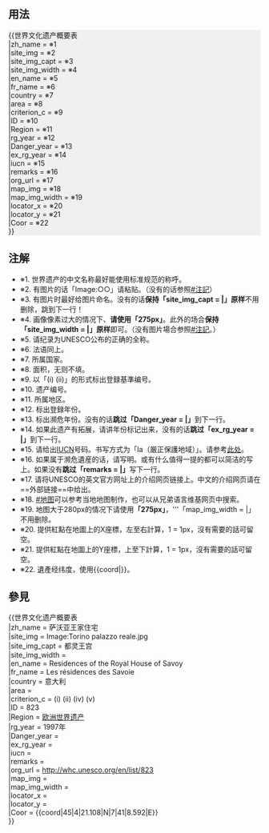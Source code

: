 <includeonly><!-- 在這裡加入模板的保護標識 --></includeonly><noinclude>{{template doc page viewed directly}}</noinclude>
<!-- 在本行下編輯模板說明 -->

== 用法 ==
<span style="color: ColorName;"><div style="background-color: #f0f0f0">
<nowiki>{{</nowiki>世界文化遗产概要表<br>
|zh_name = ※1<br>
|site_img = ※2<br>
|site_img_capt = ※3<br>
|site_img_width = ※4<br>
|en_name = ※5<br>
|fr_name = ※6<br>
|country = ※7<br>
|area = ※8<br>
|criterion_c = ※9<br>
|ID = ※10<br>
|Region = ※11<br>
|rg_year = ※12<br>
|Danger_year = ※13<br>
|ex_rg_year = ※14<br>
|iucn = ※15<br>
|remarks = ※16<br>
|org_url = ※17<br>
|map_img = ※18<br>
|map_img_width = ※19<br>
|locator_x = ※20<br>
|locator_y = ※21<br>
|Coor = ※22<br>
<nowiki>}}</nowiki>
</div>

== 注解 ==
*※1. 世界遗产的中文名称最好能使用标准规范的称呼。
*※2. 有图片的话「Image:○○」请粘贴。（没有的话参照[[#注記]]）
*※3. 有图片时最好给图片命名。没有的话'''保持「site_img_capt = |」原样'''不用删除，跳到下一行！
*※4. 画像像素过大的情况下、'''请使用「275px」'''。此外的场合'''保持「site_img_width = |」原样'''即可。（没有图片場合参照[[#注記]]。）
*※5. 请纪录为UNESCO公布的正确的全称。
*※6. 法语同上。
*※7. 所属国家。
*※8. 面积，无则不填。
*※9. 以「(i) (ii)」的形式标出登録基準编号。
*※10. 遗产编号。
*※11. 所属地区。
*※12. 标出登録年份。
*※13. 标出濒危年份。没有的话'''跳过「Danger_year = |」'''到下一行。
*※14. 如果此遗产有拓展，请讲年份标记出来，没有的话'''跳过「ex_rg_year = |」'''到下一行。
*※15. 请给出[[IUCN]]号码。书写方式为「Ia（厳正保護地域）」。请参考[http://www.unep-wcmc.org/sites/wh/ 此处]。
*※16. 如果属于濒危遺産的话，请写明。或有什么值得一提的都可以简洁的写上。如果没有'''跳过「remarks = |」'''写下一行。
*※17. 请将UNESCO的英文官方网址上的介绍网页链接上。中文的介绍网页请在<nowiki>==外部链接==</nowiki>中给出。
*※18. [[#地图]]可以参考当地地图制作，也可以从兄弟语言维基网页中搜索。
*※19. 地图大于280px的情况下请使用'''「275px」'''，'''「map_img_width = |」不用删除。
*※20. 提供紅點在地圖上的X座標，左至右計算，1 = 1px，沒有需要的話可留空。
*※21. 提供紅點在地圖上的Y座標，上至下計算，1 = 1px，沒有需要的話可留空。
*※22. 遺產经纬度，使用<nowiki>{{</nowiki>coord|<nowiki>}}</nowiki>。

== 參見 ==
{{世界遗产概要表
|zh_name = 萨沃亚王家住宅
|site_img = Image:Torino palazzo reale.jpg
|site_img_capt = 都灵王宫
|site_img_width = 
|en_name = Residences of the Royal House of Savoy
|fr_name = Les résidences des Savoie
|country = 意大利
|area = 
|criterion_c = 	(i) (ii) (iv) (v)
|ID = 823
|Region = [[欧洲世界遗产]]
|rg_year = 1997年
|Danger_year = 
|ex_rg_year =
|iucn = 
|remarks = 
|org_url = http://whc.unesco.org/en/list/823
|map_img =
|map_img_width =
|locator_x =
|locator_y =
|Coor = {{coord|45|4|21.108|N|7|41|8.592|E}}
}}

<nowiki>{{</nowiki>世界文化遗产概要表<br>
|zh_name = 萨沃亚王家住宅<br>
|site_img = Image:Torino palazzo reale.jpg<br>
|site_img_capt = 都灵王宫<br>
|site_img_width = <br>
|en_name = Residences of the Royal House of Savoy<br>
|fr_name = Les résidences des Savoie<br>
|country = 意大利<br>
|area = <br>
|criterion_c = 	(i) (ii) (iv) (v)<br>
|ID = 823<br>
|Region = [[欧洲世界遗产]]<br>
|rg_year = 1997年<br>
|Danger_year = <br>
|ex_rg_year = <br>
|iucn = <br>
|remarks = <br>
|org_url = http://whc.unesco.org/en/list/823<br>
|map_img = <br>
|map_img_width = <br>
|locator_x = <br>
|locator_y = <br>
|Coor = <nowiki>{{</nowiki>coord|45|4|21.108|N|7|41|8.592|E<nowiki>}}</nowiki><br>
<nowiki>}}</nowiki>
<includeonly>
<!-- 本行下加入模板的分類 -->

<!-- 本行下加入模板的跨語言鏈接 -->

</includeonly>